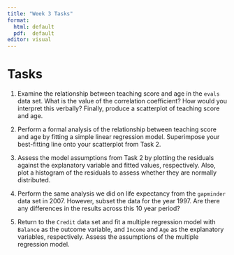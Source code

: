 ```yaml
---
title: "Week 3 Tasks"
format: 
  html: default
  pdf:  default
editor: visual
---
```


# Tasks

1.  Examine the relationship between teaching score and age in the `evals` data set. What is the value of the correlation coefficient? How would you interpret this verbally? Finally, produce a scatterplot of teaching score and age.

<!-- ```{r task2-solution, exercise=TRUE, exercise.eval=FALSE,  exercise.lines = 10, exercise.cap = "Task 2", exercise.timelimit=30} -->

<!-- evals.age <- evals %>% -->

<!--   select(score, age) -->

<!-- evals.age %>% -->

<!--   get_correlation(formula = score ~ age) -->

<!-- ggplot(evals.age, aes(x = age, y = score)) + -->

<!--   geom_point() + -->

<!--   labs(x = "Age", y = "Teaching Score", title = "Relationship between Teaching Score and Age") -->

<!-- ``` -->

2.  Perform a formal analysis of the relationship between teaching score and age by fitting a simple linear regression model. Superimpose your best-fitting line onto your scatterplot from Task 2.

<!-- ```{r task3-solution, exercise=TRUE, exercise.eval=FALSE, exercise.lines = 6, exercise.cap = "Task 3", exercise.timelimit=30} -->

<!-- evals.age <- evals %>% -->

<!--   select(score, age) -->

<!-- model <- lm(score ~ age, data = evals.age) -->

<!-- model -->

<!-- ggplot(evals.age, aes(x = age, y = score)) + -->

<!--   geom_point() + -->

<!--   labs(x = "Age", y = "Teaching Score", title = "Relationship between Teaching Score and Age") + -->

<!--   geom_smooth(method = "lm", se = FALSE) -->

<!-- regression.points <- get_regression_points(model) -->

<!-- regression.points -->

<!-- ``` -->

3.  Assess the model assumptions from Task 2 by plotting the residuals against the explanatory variable and fitted values, respectively. Also, plot a histogram of the residuals to assess whether they are normally distributed.

<!-- ```{r task4-solution, exercise=TRUE, exercise.eval=FALSE, exercise.lines = 12, exercise.cap = "Task 4", exercise.timelimit=30} -->

<!-- evals.age <- evals %>% -->

<!--   select(score, age) -->

<!-- model <- lm(score ~ age, data = evals.age) -->

<!-- regression.points <- get_regression_points(model) -->

<!-- ggplot(regression.points, aes(x = age, y = residual)) + -->

<!--   geom_point() + -->

<!--   labs(x = "Age", y = "Residual") + -->

<!--   geom_hline(yintercept = 0, col = "blue", size = 1) -->

<!-- ggplot(regression.points, aes(x = score_hat, y = residual)) + -->

<!--   geom_point() + -->

<!--   labs(x = "Fitted values", y = "Residual") + -->

<!--   geom_hline(yintercept = 0, col = "blue", size = 1) -->

<!-- ggplot(regression.points, aes(x = residual)) + -->

<!--   geom_histogram(binwidth = 0.25, color = "white") + -->

<!--   labs(x = "Residual") -->

<!-- ``` -->

4.  Perform the same analysis we did on life expectancy from the `gapminder` data set in 2007. However, subset the data for the year 1997. Are there any differences in the results across this 10 year period?

    <!-- ```{r task5-solution, exercise=TRUE, exercise.eval=FALSE,  exercise.lines = 12, exercise.cap = "Task 5", exercise.timelimit=30} -->

    <!-- gapminder1997 <- gapminder %>% -->

    <!--   filter(year == 1997) %>% -->

    <!--   select(country, continent, lifeExp) -->

    <!-- lifeExp.continent <- gapminder1997 %>% -->

    <!--   group_by(continent) %>% -->

    <!--   summarize(median = median(lifeExp), mean = mean(lifeExp)) -->

    <!-- lifeExp.continent -->

    <!-- lifeExp.model <- lm(lifeExp ~ continent, data = gapminder1997) -->

    <!-- lifeExp.model -->

    <!-- ``` -->

5.  Return to the `Credit` data set and fit a multiple regression model with `Balance` as the outcome variable, and `Income` and `Age` as the explanatory variables, respectively. Assess the assumptions of the multiple regression model.

<!-- ```{r task2-solution, echo = TRUE, eval = TRUE} -->

<!-- Cred <- Credit %>% -->

<!--   select(Balance, Income, Age) -->

<!--  -->

<!-- Cred %>% -->

<!--   skim() -->

<!--  -->

<!-- Cred %>% -->

<!--   cor() -->

<!--  -->

<!-- ggplot(Cred, aes(x = Age, y = Balance)) + -->

<!--   geom_point() + -->

<!--   labs(x = "Age (in years)", y = "Credit card balance (in $)",  -->

<!--        title = "Relationship between balance and age") + -->

<!--   geom_smooth(method = "lm", se = FALSE) -->

<!--  -->

<!-- plot_ly(Cred, x = ~Income, y = ~Age, z = ~Balance, -->

<!--         type = "scatter3d", mode = "markers") -->

<!--  -->

<!-- Balance.model <- lm(Balance ~ Age + Income, data = Cred) -->

<!-- get_regression_table(Balance.model) -->

<!--  -->

<!-- regression.points <- get_regression_points(Balance.model) -->

<!--  -->

<!-- ggplot(regression.points, aes(x = Income, y = residual)) + -->

<!--   geom_point() + -->

<!--   labs(x = "Income (in $1000)", y = "Residual", title = "Residuals vs income")  + -->

<!--   geom_hline(yintercept = 0, col = "blue", size = 1) -->

<!--  -->

<!-- ggplot(regression.points, aes(x = Age, y = residual)) + -->

<!--   geom_point() + -->

<!--   labs(x = "Age (in years)", y = "Residual", title = "Residuals vs age")  + -->

<!--   geom_hline(yintercept = 0, col = "blue", size = 1) -->

<!--  -->

<!-- ggplot(regression.points, aes(x = residual)) + -->

<!--   geom_histogram(color = "white") + -->

<!--   labs(x = "Residual") -->

<!-- ``` -->
